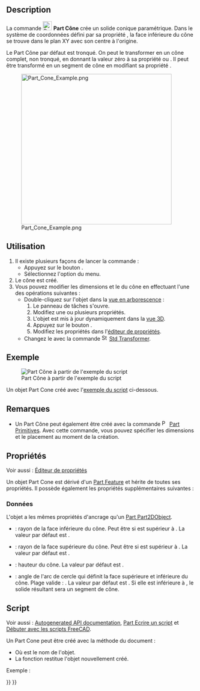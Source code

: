 <languages/>

{{Docnav/fr
|[[Part_Sphere/fr|Sphère]]
|[[Part_Torus/fr|Tore]]
|[[Part_Workbench/fr|Atelier Part]]
|IconL=Part_Sphere.svg
|IconR=Part_Torus.svg
|IconC=Workbench_Part.svg
}}

{{GuiCommand/fr
|Name=Part Cone
|Name/fr=Part Cône
|MenuLocation=Part → Primitives → Cône
|Workbenches=[[Part_Workbench/fr|Part]]
|SeeAlso=[[Part_Primitives/fr|Part Primitives]]
}}

== Description == 

La commande [[Image:Part_Cone.svg|24px]] '''Part Cône''' crée un solide conique paramétrique. Dans le système de coordonnées défini par sa propriété {{PropertyData|Placement}}, la face inférieure du cône se trouve dans le plan XY avec son centre à l'origine.

Le Part Cône par défaut est tronqué. On peut le transformer en un cône complet, non tronqué, en donnant la valeur zéro à sa propriété {{PropertyData|Radius1}} ou {{PropertyData|Radius2}}. Il peut être transformé en un segment de cône en modifiant sa propriété {{PropertyData|Angle}}.

[[Image:Part_Cone_Example.png|400px]]

<span id="Usage"></span>
== Utilisation == 

<div class="mw-translate-fuzzy">
# Il existe plusieurs façons de lancer la commande :
#* Appuyez sur le bouton {{Button|[[Image:Part_Cone.svg|16px]] [[Part_Cone/fr|Cône]]}}.
#* Sélectionnez l'option {{MenuCommand|Part → Primitives → [[Image:Part_Cone.svg|16px]] Cône}} du menu.
# Le cône est créé.
# Vous pouvez modifier les dimensions et le {{PropertyData|Placement}} du cône en effectuant l'une des opérations suivantes :
#* Double-cliquez sur l'objet dans la [[Tree_view/fr|vue en arborescence]] :
#*# Le panneau de tâches {{MenuCommand|Primitives géométriques}} s'ouvre.
#*# Modifiez une ou plusieurs propriétés.
#*# L'objet est mis à jour dynamiquement dans la [[3D_view/fr|vue 3D]].
#*# Appuyez sur le bouton {{Button|OK}}.
#*# Modifiez les propriétés dans l'[[Property_editor/fr|éditeur de propriétés]].
#* Changez le {{PropertyData|Placement}} avec la commande [[Image:Std_TransformManip.svg|16px]] [[Std_TransformManip/fr|Std Transformer]].
</div>

<span id="Example"></span>
== Exemple ==

[[Image:Part_Cone_Scripting_Example.png|thumb|Part Cône à partir de l'exemple du script]]

Un objet Part Cone créé avec l'[[#Script|exemple du script]] ci-dessous.

<span id="Notes"></span>
== Remarques ==

* Un Part Cône peut également être créé avec la commande [[Image:Part_Primitives.svg|16px]] [[Part_Primitives/fr|Part Primitives]]. Avec cette commande, vous pouvez spécifier les dimensions et le placement au moment de la création.

<span id="Properties"></span>
== Propriétés ==

Voir aussi : [[Property_editor/fr|Éditeur de propriétés]]

Un objet Part Cone est dérivé d'un [[Part_Feature/fr|Part Feature]] et hérite de toutes ses propriétés. Il possède également les propriétés supplémentaires suivantes :

<span id="Data"></span>
=== Données ===

{{TitleProperty|Attachment}}

L'objet a les mêmes propriétés d'ancrage qu'un [[Part_Part2DObject/fr#Donn.C3.A9es|Part Part2DObject]].

{{TitleProperty|Cone}}

* {{PropertyData|Radius1|Length}} : rayon de la face inférieure du cône. Peut être {{Value|0mm}} si {{PropertyData|Radius2}} est supérieur à {{Value|0mm}}. La valeur par défaut est {{Value|2mm}}.
* {{PropertyData|Radius2|Length}} : rayon de la face supérieure du cône. Peut être {{Value|0mm}} si {{PropertyData|Radius1}} est supérieur à {{Value|0mm}}. La valeur par défaut est {{Value|4mm}}.
* {{PropertyData|Height|Length}} : hauteur du cône. La valeur par défaut est {{Value|10mm}}.
* {{PropertyData|Angle|Angle}} : angle de l'arc de cercle qui définit la face supérieure et inférieure du cône. Plage valide : {{Value|0° &lt; value &lt;&#61; 360°}}. La valeur par défaut est {{Value|360°}}. Si elle est inférieure à {{Value|360°}}, le solide résultant sera un segment de cône.

<span id="Scripting"></span>
==Script==

Voir aussi : [https://freecad.github.io/SourceDoc/ Autogenerated API documentation], [[Part_scripting/fr|Part Ecrire un script]] et [[FreeCAD_Scripting_Basics/fr|Débuter avec les scripts FreeCAD]].

Un Part Cone peut être créé avec la méthode {{incode|addObject()}} du document :

{{Code|code=
cone = FreeCAD.ActiveDocument.addObject("Part::Cone", "myCone")
}}

* Où {{Incode|"myCone"}} est le nom de l'objet.
* La fonction restitue l'objet nouvellement créé.

Exemple :

{{Code|code=
import FreeCAD as App

doc = App.activeDocument()

cone = doc.addObject("Part::Cone", "myCone")
cone.Radius1 = 5
cone.Radius2 = 10
cone.Height = 50
cone.Angle = 270
cone.Placement = App.Placement(App.Vector(1, 2, 3), App.Rotation(30, 60, 15))

doc.recompute()
}}


{{Docnav/fr
|[[Part_Sphere/fr|Sphère]]
|[[Part_Torus/fr|Tore]]
|[[Part_Workbench/fr|Atelier Part]]
|IconL=Part_Sphere.svg
|IconR=Part_Torus.svg
|IconC=Workbench_Part.svg
}}

{{Part_Tools_navi{{#translation:}}}}
{{Userdocnavi{{#translation:}}}}